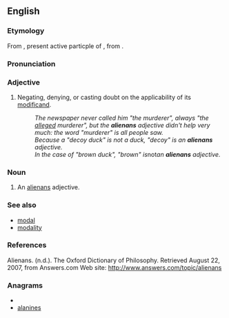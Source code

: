 ==English==

===Etymology===
From {{etyl|la|en}} {{term|alienans|aliēnāns|lang=la}}, present active particple of {{term|alieno|aliēnō|make something another's|lang=la}}, from {{term|alienus|aliēnus|another's, foreign|lang=la}}.

===Pronunciation===
{{rfp|lang=en}}

===Adjective===
{{examples-right|sense='''alienans''' adjectives|examples='''purported''' contract<br />'''alleged''' perpetrator<br />'''forged''' passport<br />'''expectant''' mother<br />'''fantasy''' partner}}
{{en-adj|-}}

# {{rhetoric|philosophy|of a grammatical [[modifier]], especially an [[adjective]]}} Negating, denying, or casting doubt on the applicability of its [[modificand]].
#: ''The newspaper never called him "the murderer", always "the <u>alleged</u> murderer", but the '''alienans''' adjective didn't help very much: the word "murderer" is all people saw.''
#: ''Because a "decoy duck" is not a duck, "decoy" is an '''alienans''' adjective.''
#: ''In the case of "brown duck", "brown" is ''not'' an '''alienans''' adjective.''

===Noun===
{{en-noun|alienantes|pl2=alienans}}

# {{rhetoric|philosophy}} An [[#Adjective|alienans]] adjective.

===See also===
* [[modal]]
* [[modality]]

===References===
Alienans. (n.d.). The Oxford Dictionary of Philosophy. Retrieved August 22, 2007, from Answers.com Web site: http://www.answers.com/topic/alienans

===Anagrams===
* {{alphagram|aaeilnns}}
* [[alanines#English|alanines]]
